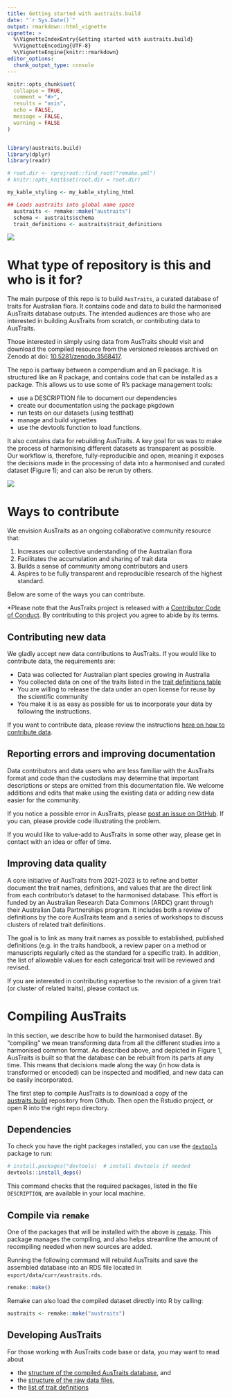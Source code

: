 ```yaml
---
title: Getting started with austraits.build
date: "`r Sys.Date()`"
output: rmarkdown::html_vignette
vignette: >
  %\VignetteIndexEntry{Getting started with austraits.build}
  %\VignetteEncoding{UTF-8}
  %\VignetteEngine{knitr::rmarkdown}
editor_options:
  chunk_output_type: console
---
```


```r
knitr::opts_chunk$set(
  collapse = TRUE,
  comment = "#>",
  results = "asis",
  echo = FALSE,
  message = FALSE,
  warning = FALSE
)


library(austraits.build)
library(dplyr)
library(readr)

# root.dir <- rprojroot::find_root("remake.yml")
# knitr::opts_knit$set(root.dir = root.dir)

my_kable_styling <- my_kable_styling_html
```

```r
## Loads austraits into global name space
  austraits <- remake::make("austraits")
  schema <- austraits$schema
  trait_definitions <- austraits$trait_definitions
```

![](figures/logo.png)

# What type of repository is this and who is it for?

The main purpose of this repo is to build `AusTraits`, a curated database of traits for Australian flora. It contains code and data to build the harmonised AusTraits database outputs. The intended audiences are those who are interested in building AusTraits from scratch, or contributing data to AusTraits.

Those interested in simply using data from AusTraits should visit and download the compiled resource from the versioned releases archived on Zenodo at doi: [10.5281/zenodo.3568417](http://doi.org/https://doi.org/10.5281/zenodo.3568417).

The repo is partway between a compendium and an R package. It is structured like an R package, and contains code that can be installed as a package. This allows us to use some of R's package management tools:  

- use a DESCRIPTION file to document our dependencies
- create our documentation using the package pkgdown
- run tests on our datasets (using testthat)
- manage and build vignettes
- use the devtools function to load functions.

It also contains data for rebuilding AusTraits. A key goal for us was to make the process of harmonising different datasets as transparent as possible. Our workflow is, therefore, fully-reproducible and open, meaning it exposes the decisions made in the processing of data into a harmonised and curated dataset (Figure 1); and can also be rerun by others.

![](figures/Workflow.png)

# Ways to contribute

We envision AusTraits as an ongoing collaborative community resource that:

1.  Increases our collective understanding of the Australian flora
2.  Facilitates the accumulation and sharing of trait data
3.  Builds a sense of community among contributors and users
4.  Aspires to be fully transparent and reproducible research of the highest standard.

Below are some of the ways you can contribute. 

*Please note that the AusTraits project is released with a [Contributor Code of Conduct](http://traitecoevo.github.io/austraits.build/CODE_OF_CONDUCT.html). By contributing to this project you agree to abide by its terms.

## Contributing new data

We gladly accept new data contributions to AusTraits. If you would like to contribute data, the requirements are:

- Data was collected for Australian plant species growing in Australia
- You collected data on one of the traits listed in the [trait definitions table](http://traitecoevo.github.io/austraits.build/articles/Trait_definitions.html)
- You are willing to release the data under an open license for reuse by the scientific community
- You make it is as easy as possible for us to incorporate your data by following the instructions.

If you want to contribute data, please review the instructions [here on how to contribute data](http://traitecoevo.github.io/austraits.build/articles/contributing_data.html).

## Reporting errors and improving documentation

Data contributors and data users who are less familiar with the AusTraits format and code than the custodians may determine that important descriptions or steps are omitted from this documentation file. We welcome additions and edits that make using the existing data or adding new data easier for the community.

If you notice a possible error in AusTraits, please [post an issue on GitHub](https://github.com/traitecoevo/austraits.build/issues). If you can, please provide code illustrating the problem.

If you would like to value-add to AusTraits in some other way, please get in contact with an idea or offer of time.

## Improving data quality

A core initiative of AusTraits from 2021-2023 is to refine and better document the trait names, definitions, and values that are the direct link from each contributor’s dataset to the harmonised database. This effort is funded by an Australian Research Data Commons (ARDC) grant through their Australian Data Partnerships program. It includes both a review of definitions by the core AusTraits team and a series of workshops to discuss clusters of related trait definitions. 

The goal is to link as many trait names as possible to established, published definitions (e.g. in the traits handbook, a review paper on a method or manuscripts regularly cited as the standard for a specific trait). In addition, the list of allowable values for each categorical trait will be reviewed and revised. 

If you are interested in contributing expertise to the revision of a given trait (or cluster of related traits), please contact us. 


# Compiling AusTraits

In this section, we describe how to build the harmonised dataset. By "compiling" we mean transforming data from all the different studies into a harmonised common format. As described above, and depicted in Figure 1, AusTraits is built so that the database can be rebuilt from its parts at any time. This means that decisions made along the way (in how data is transformed or encoded) can be inspected and modified, and new data can be easily incorporated.

The first step to compile AusTraits is to download a copy of the [austraits.build](https://github.com/traitecoevo/austraits.build/) repository from Github. Then open the Rstudio project, or open R into the right repo directory.

## Dependencies

To check you have the right packages installed, you can use the [`devtools`](https://devtools.r-lib.org) package to run:

```r
# install.packages("devtools)  # install devtools if needed
devtools::install_deps()
```

This command checks that the required packages, listed in the file `DESCRIPTION`, are available in your local machine. 

## Compile via `remake`

One of the packages that will be installed with the above is [`remake`](https://github.com/richfitz/remake). This package manages the compiling, and also helps streamline the amount of recompiling needed when new sources are added.

Running the following command will rebuild AusTraits and save the assembled database into an RDS file located in `export/data/curr/austraits.rds`. 

```r
remake::make()
```

Remake can also load the compiled dataset directly into R by calling:

```r
austraits <- remake::make("austraits")
```

## Developing AusTraits

For those working with AusTraits code base or data, you may want to read about

- the [structure of the compiled AusTraits database](http://traitecoevo.github.io/austraits.build/articles/austraits_database_structure.html), and
- the [structure of the raw data files](http://traitecoevo.github.io/austraits.build/articles/austraits_file_structure.html),
- the [list of trait definitions](http://traitecoevo.github.io/austraits.build/articles/Trait_definitions.html)

